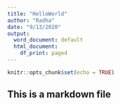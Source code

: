 ```yaml
---
title: "HelloWorld"
author: "Radha"
date: "9/13/2020"
output:
  word_document: default
  html_document:
    df_print: paged
---
```


```r
knitr::opts_chunk$set(echo = TRUE)
```



## This is a markdown file
